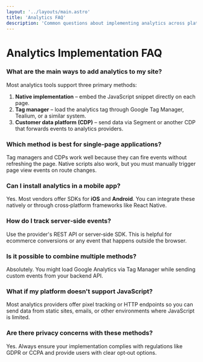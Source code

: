 ```yaml
---
layout: '../layouts/main.astro'
title: 'Analytics FAQ'
description: 'Common questions about implementing analytics across platforms.'
---
```


# Analytics Implementation FAQ

### **What are the main ways to add analytics to my site?**
Most analytics tools support three primary methods:
1. **Native implementation** – embed the JavaScript snippet directly on each page.
2. **Tag manager** – load the analytics tag through Google Tag Manager, Tealium, or a similar system.
3. **Customer data platform (CDP)** – send data via Segment or another CDP that forwards events to analytics providers.

### **Which method is best for single‑page applications?**
Tag managers and CDPs work well because they can fire events without refreshing the page. Native scripts also work, but you must manually trigger page view events on route changes.

### **Can I install analytics in a mobile app?**
Yes. Most vendors offer SDKs for **iOS** and **Android**. You can integrate these natively or through cross‑platform frameworks like React Native.

### **How do I track server‑side events?**
Use the provider's REST API or server‑side SDK. This is helpful for ecommerce conversions or any event that happens outside the browser.

### **Is it possible to combine multiple methods?**
Absolutely. You might load Google Analytics via Tag Manager while sending custom events from your backend API.

### **What if my platform doesn't support JavaScript?**
Most analytics providers offer pixel tracking or HTTP endpoints so you can send data from static sites, emails, or other environments where JavaScript is limited.

### **Are there privacy concerns with these methods?**
Yes. Always ensure your implementation complies with regulations like GDPR or CCPA and provide users with clear opt‑out options.
